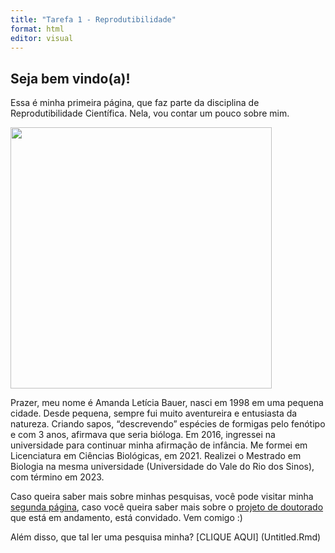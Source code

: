 ```yaml
---
title: "Tarefa 1 - Reprodutibilidade"
format: html
editor: visual
---
```


## Seja bem vindo(a)!

Essa é minha primeira página, que faz parte da disciplina de Reprodutibilidade Científica. Nela, vou contar um pouco sobre mim.

![](images/IMG_0401.JPG){width="418"}

Prazer, meu nome é Amanda Letícia Bauer, nasci em 1998 em uma pequena cidade. Desde pequena, sempre fui muito aventureira e entusiasta da natureza. Criando sapos, "descrevendo" espécies de formigas pelo fenótipo e com 3 anos, afirmava que seria bióloga. Em 2016, ingressei na universidade para continuar minha afirmação de infância. Me formei em Licenciatura em Ciências Biológicas, em 2021. Realizei o Mestrado em Biologia na mesma universidade (Universidade do Vale do Rio dos Sinos), com término em 2023.

Caso queira saber mais sobre minhas pesquisas, você pode visitar minha [segunda página](pagina2.html), caso você queira saber mais sobre o [projeto de doutorado](pagina3.html) que está em andamento, está convidado. Vem comigo :)

Além disso, que tal ler uma pesquisa minha? [CLIQUE AQUI] (Untitled.Rmd)
